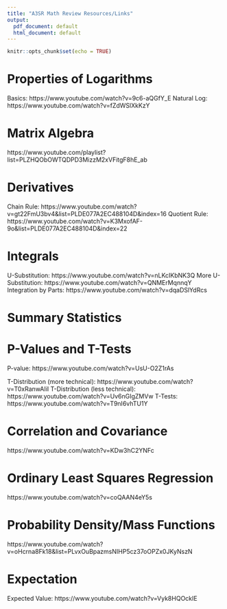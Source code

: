 ```yaml
---
title: "A3SR Math Review Resources/Links"
output:
  pdf_document: default
  html_document: default
---
```


```r
knitr::opts_chunk$set(echo = TRUE)
```

# Properties of Logarithms
Basics: https://www.youtube.com/watch?v=9c6-aQGfY_E
Natural Log: https://www.youtube.com/watch?v=fZdWSlXkKzY

  
# Matrix Algebra  
https://www.youtube.com/playlist?list=PLZHQObOWTQDPD3MizzM2xVFitgF8hE_ab  


# Derivatives    
Chain Rule: https://www.youtube.com/watch?v=gt22FmU3bv4&list=PLDE077A2EC488104D&index=16
Quotient Rule: https://www.youtube.com/watch?v=K3MxofAF-9o&list=PLDE077A2EC488104D&index=22


# Integrals    
U-Substitution: https://www.youtube.com/watch?v=nLKcIKbNK3Q
More U-Substitution: https://www.youtube.com/watch?v=QNMErMqnnqY
Integration by Parts: https://www.youtube.com/watch?v=dqaDSlYdRcs

# Summary Statistics    
  

# P-Values and T-Tests    
P-value: https://www.youtube.com/watch?v=UsU-O2Z1rAs

T-Distribution (more technical): https://www.youtube.com/watch?v=T0xRanwAIiI
T-Distribution (less technical): https://www.youtube.com/watch?v=Uv6nGIgZMVw
T-Tests: https://www.youtube.com/watch?v=T9nI6vhTU1Y

# Correlation and Covariance    
https://www.youtube.com/watch?v=KDw3hC2YNFc


# Ordinary Least Squares Regression    
https://www.youtube.com/watch?v=coQAAN4eY5s  

# Probability Density/Mass Functions   
https://www.youtube.com/watch?v=oHcrna8Fk18&list=PLvxOuBpazmsNIHP5cz37oOPZx0JKyNszN

# Expectation   
Expected Value: https://www.youtube.com/watch?v=Vyk8HQOckIE




